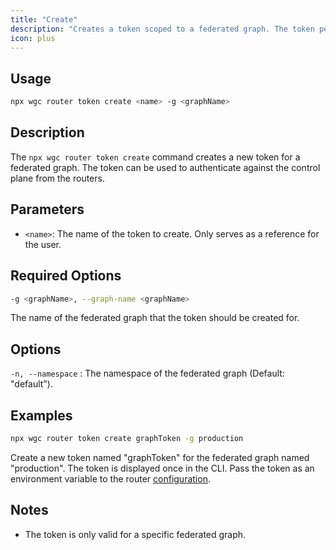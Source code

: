 ```yaml
---
title: "Create"
description: "Creates a token scoped to a federated graph. The token permits the router to communicate with the platform and to export metrics to the collectors."
icon: plus
---
```


## Usage

```bash
npx wgc router token create <name> -g <graphName>
```

## Description

The `npx wgc router token create` command creates a new token for a federated graph. The token can be used to authenticate against the control plane from the routers.

## Parameters

- `<name>`: The name of the token to create. Only serves as a reference for the user.

## Required Options

```bash
-g <graphName>, --graph-name <graphName>
```

The name of the federated graph that the token should be created for.

## Options

`-n, --namespace` : The namespace of the federated graph (Default: "default").

## Examples

```bash
npx wgc router token create graphToken -g production
```

Create a new token named "graphToken" for the federated graph named "production". The token is displayed once in the CLI. Pass the token as an environment variable to the router [configuration](/router/configuration).

## Notes

- The token is only valid for a specific federated graph.
